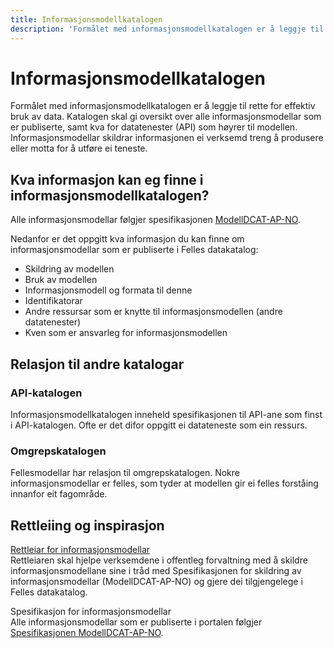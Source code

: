 ```yaml
---
title: Informasjonsmodellkatalogen
description: 'Formålet med informasjonsmodellkatalogen er å leggje til rette for effektiv bruk av data.'
---
```


# Informasjonsmodell&shy;katalogen

<Ingress>
    Formålet med informasjonsmodellkatalogen er å leggje til rette for effektiv bruk av data. Katalogen skal gi oversikt
    over alle informasjonsmodellar som er publiserte, samt kva for datatenester (API) som høyrer til modellen.
    Informasjonsmodellar skildrar informasjonen ei verksemd treng å produsere eller motta for å utføre ei teneste.
</Ingress>

<CatalogPromo
    text='Ønskjer du å søkje i informasjonsmodell&shy;katalogen?'
    button='Finn&nbsp;informasjons&shy;modellar&nbsp;→'
    link='/information-models'
/>

## Kva informasjon kan eg finne i informasjonsmodellkatalogen?

Alle informasjonsmodellar følgjer spesifikasjonen [ModellDCAT-AP-NO](https://data.norge.no/specification/modelldcat-ap-no#:~:text=Denne%20spesifikasjonen%2C%20ModellDCAT%2DAP%2D,tilknyttet%20datasett%20og%2Feller%20datatjenester.).

Nedanfor er det oppgitt kva informasjon du kan finne om informasjonsmodellar som er publiserte i Felles datakatalog:

-   Skildring av modellen
-   Bruk av modellen
-   Informasjonsmodell og formata til denne
-   Identifikatorar
-   Andre ressursar som er knytte til informasjonsmodellen (andre datatenester)
-   Kven som er ansvarleg for informasjonsmodellen

## Relasjon til andre katalogar

### API-katalogen

Informasjonsmodellkatalogen inneheld spesifikasjonen til API-ane som finst i API-katalogen. Ofte er det difor oppgitt ei datateneste som ein ressurs.

### Omgrepskatalogen

Fellesmodellar har relasjon til omgrepskatalogen. Nokre informasjonsmodellar er felles, som tyder at modellen gir ei felles forståing innanfor eit fagområde.

## Rettleiing og inspirasjon

[Rettleiar for informasjonsmodellar](https://data.norge.no/guide/veileder-modelldcat-ap-no/)  
Rettleiaren skal hjelpe verksemdene i offentleg forvaltning med å skildre informasjonsmodellane sine i tråd med Spesifikasjonen for skildring av informasjonsmodellar (ModellDCAT-AP-NO) og gjere dei tilgjengelege i Felles datakatalog.

Spesifikasjon for informasjonsmodellar  
Alle informasjonsmodellar som er publiserte i portalen følgjer [Spesifikasjonen ModellDCAT-AP-NO](https://data.norge.no/specification/modelldcat-ap-no).
